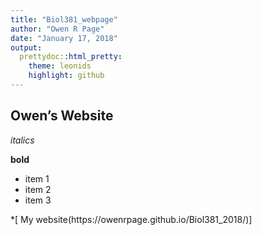 ```yaml
---
title: "Biol381_webpage"
author: "Owen R Page"
date: "January 17, 2018"
output:  
  prettydoc::html_pretty:
    theme: leonids
    highlight: github
---
```

## Owen's Website

*italics*

**bold** 

* item 1
* item 2
* item 3

*[ My website(https://owenrpage.github.io/Biol381_2018/)]